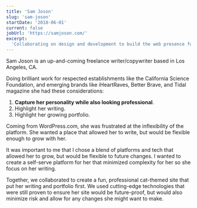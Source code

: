 ```yaml
---
title: 'Sam Joson'
slug: 'sam-joson'
startDate: '2018-06-01'
current: false
jobUrl: 'https://samjoson.com/'
excerpt:
  'Collaborating on design and development to build the web presence for the up-and-coming writer.'
---
```


Sam Joson is an up-and-coming freelance writer/copywriter based in Los Angeles, CA.

Doing brilliant work for respected establishments like the California Science Foundation, and
emerging brands like iHeartRaves, Better Brave, and Tidal magazine she had these considerations:

1.  **Capture her personality while also looking professional**.
1.  Highlight her writing.
1.  Highlight her growing portfolio.

Coming from WordPress.com, she was frustrated at the inflexibility of the platform. She wanted a
place that allowed her to write, but would be flexible enough to grow with her.

It was important to me that I chose a blend of platforms and tech that allowed her to grow, but
would be flexible to future changes. I wanted to create a self-serve platform for her that minimized
complexity for her so she focus on her writing.

Together, we collaborated to create a fun, professional cat-themed site that put her writing and
portfolio first. We used cutting-edge technologies that were still proven to ensure her site would
be future-proof, but would also minimize risk and allow for any changes she might want to make.
